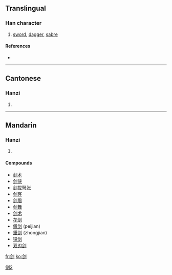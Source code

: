 {{see|劍}}
==Translingual==

===Han character===
{{Han char|rn=18|rad=刀|as=07|sn=9|four=|canj=人一中弓 (OMLN)}}

# [[sword]], [[dagger]], [[sabre]]

====References====
* {{Han ref|kx=0140.291|hdz=10342.070|uh=5251|ud=21073}}

----

==Cantonese==

===Hanzi===
{{yue-hanzi|jyut=|y=gim3}}

# {{defn|Cantonese}}

----

==Mandarin==

===Hanzi===
{{cmn-hanzi|tra=劍|pin=[[jiàn]] ([[jian4]])|wg=chien<sup>4</sup>}}

# {{defn|Mandarin}}

====Compounds====
* [[剑术]]
* [[剑侠]]
* [[剑拔弩张]]
* [[剑客]]
* [[剑眉]]
* [[剑舞]]
* [[剑术]]
* [[花剑]]
* [[佩剑]] (peijian)
* [[重剑]] (zhongjian)
* [[锐剑]]
* [[双刃剑]]

[[Category:CJKV characters simplified differently in Japan and China|劍2]]

[[fr:剑]]
[[ko:剑]]